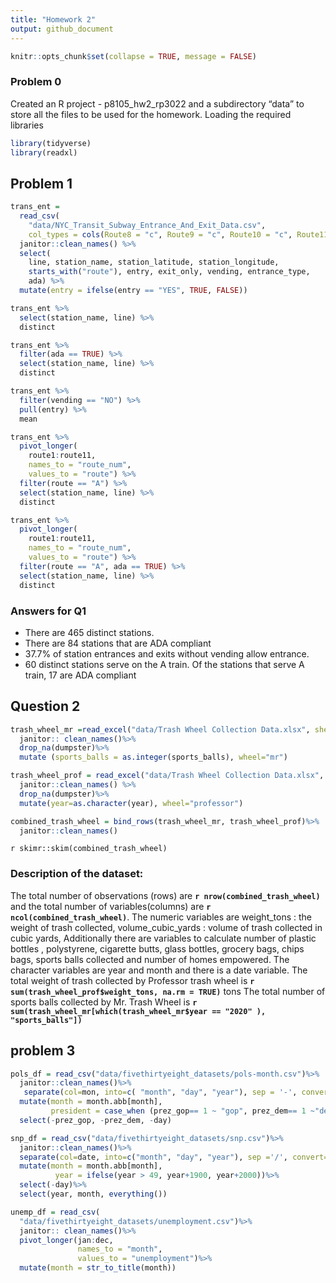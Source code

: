 ```yaml
---
title: "Homework 2"
output: github_document
---
```


```r
knitr::opts_chunk$set(collapse = TRUE, message = FALSE)
```


### Problem 0
 
Created an R project - p8105_hw2_rp3022 and a subdirectory "data" to store all the files to be used for the homework.
Loading the required libraries

```r
library(tidyverse)
library(readxl)
```

## Problem 1


```r
trans_ent = 
  read_csv(
    "data/NYC_Transit_Subway_Entrance_And_Exit_Data.csv",
    col_types = cols(Route8 = "c", Route9 = "c", Route10 = "c", Route11 = "c")) %>% 
  janitor::clean_names() %>% 
  select(
    line, station_name, station_latitude, station_longitude, 
    starts_with("route"), entry, exit_only, vending, entrance_type, 
    ada) %>% 
  mutate(entry = ifelse(entry == "YES", TRUE, FALSE))
```

```r
trans_ent %>% 
  select(station_name, line) %>% 
  distinct
```

```r
trans_ent %>% 
  filter(ada == TRUE) %>% 
  select(station_name, line) %>% 
  distinct
```

```r
trans_ent %>% 
  filter(vending == "NO") %>% 
  pull(entry) %>% 
  mean
```
```r
trans_ent %>% 
  pivot_longer(
    route1:route11,
    names_to = "route_num",
    values_to = "route") %>% 
  filter(route == "A") %>% 
  select(station_name, line) %>% 
  distinct

trans_ent %>% 
  pivot_longer(
    route1:route11,
    names_to = "route_num",
    values_to = "route") %>% 
  filter(route == "A", ada == TRUE) %>% 
  select(station_name, line) %>% 
  distinct
```
### Answers for Q1
* There are 465 distinct stations.
* There are 84 stations that are ADA compliant
* 37.7% of station entrances and exits without vending allow entrance.
* 60 distinct stations serve on the A train. Of the stations that serve A train, 17 are ADA compliant


## Question 2

```r
trash_wheel_mr =read_excel("data/Trash Wheel Collection Data.xlsx", sheet= "Mr. Trash Wheel", range ="A2:N549")%>%
  janitor:: clean_names()%>%
  drop_na(dumpster)%>%
  mutate (sports_balls = as.integer(sports_balls), wheel="mr")

```
```r
trash_wheel_prof = read_excel("data/Trash Wheel Collection Data.xlsx", sheet= "Professor Trash Wheel", range ="A2:M96") %>%
  janitor::clean_names() %>% 
  drop_na(dumpster)%>%
  mutate(year=as.character(year), wheel="professor")
```

```r
combined_trash_wheel = bind_rows(trash_wheel_mr, trash_wheel_prof)%>%
  janitor::clean_names()
```


`r skimr::skim(combined_trash_wheel)`

### Description of the dataset:

The total number of observations (rows) are __`r nrow(combined_trash_wheel)`__ and the total number of variables(columns) are **`r ncol(combined_trash_wheel)`**. The numeric variables are 
weight_tons : the weight of trash collected, 
volume_cubic_yards : volume of trash collected in cubic yards,
Additionally there are variables to calculate number of plastic bottles , polystyrene, cigarette butts, glass bottles, grocery bags, chips bags, sports balls collected and number of homes empowered.
The character variables are year and month and there is a date variable.
The total weight of trash collected by Professor trash wheel is **`r sum(trash_wheel_prof$weight_tons, na.rm = TRUE)`** tons
The total number of sports balls collected by Mr. Trash Wheel is **`r sum(trash_wheel_mr[which(trash_wheel_mr$year == "2020" ), "sports_balls"])`**

## problem 3

```r
pols_df = read_csv("data/fivethirtyeight_datasets/pols-month.csv")%>%
  janitor::clean_names()%>%
   separate(col=mon, into=c( "month", "day", "year"), sep = '-', convert = TRUE)%>%
  mutate(month = month.abb[month],
         president = case_when (prez_gop== 1 ~ "gop", prez_dem== 1 ~"dem"))%>%
  select(-prez_gop, -prez_dem, -day)
```

```r
snp_df = read_csv("data/fivethirtyeight_datasets/snp.csv")%>%
  janitor::clean_names()%>%
  separate(col=date, into=c("month", "day", "year"), sep ='/', convert=TRUE)%>%
  mutate(month = month.abb[month],
          year = ifelse(year > 49, year+1900, year+2000))%>%
  select(-day)%>%
  select(year, month, everything())
```
```r
unemp_df = read_csv(
  "data/fivethirtyeight_datasets/unemployment.csv")%>%
  janitor:: clean_names()%>%
  pivot_longer(jan:dec,
               names_to = "month",
               values_to = "unemployment")%>%
  mutate(month = str_to_title(month))
```

